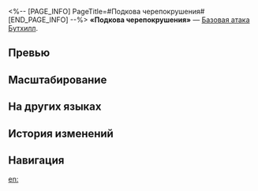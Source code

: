 <%-- [PAGE_INFO]
PageTitle=#Подкова черепокрушения#
[END_PAGE_INFO] --%>
{{Навык Инфобокс
|Название         = Подкова черепокрушения
|Изображение      = Навык Подкова черепокрушения.png
|Персонаж         = Бутхилл
|Тип              = Базовая атака
|Тэг              = Одиночная атака
|УронСтойк        = 10
|ЭнергияГен       = 20
|Энергия          = 
|Длительность     = 
|Описание         = Наносит выбранному противнику физический урон, равный {{Цвет|Выделенный|50%—110%}} от силы атаки Бутхилла.
|Свойство1        = 
|Масштабирование1 = 
}}
'''«Подкова черепокрушения»''' — [[Базовая атака]] [[Бутхилл]].

==Превью==
{{Превью
|Файл = Подкова черепокрушения Превью
}}

==Масштабирование==
{{Масштабирование навыка|тип=Базовая атака
|50%;60%;70%;80%;90%;100%;110%;120%;130%;140%
}}

==На других языках==
{{На других языках
|en   = Skullcrush Spurs
|zhs  = 蹄铁裂颅
|zht  = 蹄鐵裂顱
|ja   = スパーズ・クラッシュ
|ko   = 두개골을 부수는 발굽
|es   = Espuelas rompetestas
|fr   = Coup de talon brise-crâne
|ru   = Подкова черепокрушения
|th   = Skullcrush Spurs
|vi   = Móng Sắt Nứt Sọ
|de   = Schädelsplitter-Hufeisen
|id   = Skullcrush Spurs
|pt   = Esporas Esmaga-Crânio
}}

==История изменений==
{{История изменений|3.5}}

==Навигация==
{{Навык Навбокс|Бутхилл}}

[[en:]]